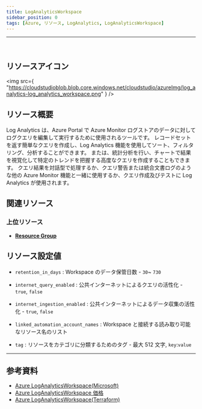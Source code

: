 ```yaml
---
title: LogAnalyticsWorkspace
sidebar_position: 0
tags: [Azure, リソース, LogAnalytics, LogAnalyticsWorkspace]
---
```


<hr />
<br />

## リソースアイコン

<img
    src={
        "https://cloudstudioblob.blob.core.windows.net/cloudstudio/azureImg/log_analytics-log_analytics_workspace.png"
    }
/>

## リソース概要

Log Analytics は、Azure Portal で Azure Monitor ログストアのデータに対してログクエリを編集して実行するために使用されるツールです。
レコードセットを返す簡単なクエリを作成し、Log Analytics 機能を使用してソート、フィルタリング、分析することができます。
または、統計分析を行い、チャートで結果を視覚化して特定のトレンドを把握する高度なクエリを作成することもできます。
クエリ結果を対話型で処理するか、クエリ警告または統合文書ログのような他の Azure Monitor 機能と一緒に使用するか、クエリ作成及びテストに Log Analytics が使用されます。

## 関連リソース

### 上位リソース

-   [**Resource Group**](https://docs.cstudio.app/ja/docs/resource/azure/Base/ResourceGroup)

## リソース設定値

-   `retention_in_days` : Workspace のデータ保管日数 - `30`~ `730`

-   `internet_query_enabled` : 公共インターネットによるクエリの活性化 - `true`, `false`

-   `internet_ingestion_enabled` : 公共インターネットによるデータ収集の活性化 - `true`, `false`

-   `linked_automation_account_names` : Workspace と接続する読み取り可能なリソース名のリスト

-   `tag` : リソースをカテゴリに分類するためのタグ - 最大 512 文字, `key`:`value`

---

## 参考資料

-   [Azure LogAnalyticsWorkspace(Microsoft)](https://learn.microsoft.com/ko-kr/azure/azure-monitor/logs/log-analytics-overview)
-   [Azure LogAnalyticsWorkspace 価格](https://azure.microsoft.com/ko-kr/pricing/details/monitor/)
-   [Azure LogAnalyticsWorkspace(Terraform)](https://registry.terraform.io/providers/hashicorp/azurerm/latest/docs/resources/log_analytics_workspace)

